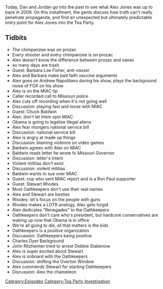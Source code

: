 {{DEFAULTSORT:
    #_EPISODE_0222:March 15-19, 2009
}}{{Episode
    | title             = March 15-19, 2009
    | caption           = [https://knowledgefight.libsyn.com/knowledge-fight-march-15-19-2009 Listen to this episode on Libsyn]
    | episodeNumber     = 222
    | length            = 01:50:52
    | airDate           = October 29, 2018
    | coverageStartDate = March 15, 2009
    | coverageEndDate   = March 19, 2009
    | episodeType       = [[:Category:Tea Party Investigation|Tea Party Investigation]]
    | appearance        = [[Barbara Loe Fisher]], [[Andrew Napolitano]], [[Chuck Baldwin]], [[Stewart Rhodes]], [[Charles Dyer]], [[John Ritzheimer]], [[Debbie Stabenow]]
    | previousEpisode   = [[221: October 24, 2018]]
    | nextEpisode       = [[223: A Progressive Space Diplomat]]
}}

{{Stub}}

Today, Dan and Jordan go into the past to see what Alex Jones was up to back in 2009. On this installment, the gents discuss how truth can't really penetrate propaganda, and find an unexpected but ultimately predictable entry point for Alex Jones into the Tea Party.

==Tidbits==

*The chimpanzee was on prozac
*Every shooter and every chimpanzee is on prozac
*Alex doesn't know the difference between prozac and xanax
*so many days are trash
*Guest: Barbara Loe Fisher, anti-vaxxer
*Alex and Barbara make bad faith vaccine arguments
*Alex goes on Andrew Napolitano during his show, plays the background noise of FOX on his show
*Alex is on the MIAC tip
*Caller recorded call to Missouri police
*Alex cuts off recording when it's not going well
*Discussion: playing fast and loose with MIAC
*Guest: Chuck Baldwin
*Alex: don't let them spin MIAC
*Obama is going to legalize illegal aliens
*Alex fear mongers national service bill
*Discussion: national service bill
*Alex is angry at made up things
*Discussion: blaming violence on video games
*Baldwin agrees with Alex on MIAC
*Baldwin reads letter he wrote fo Missouri Governor
*Discussion: letter's intent
*Violent militias don't exist
*Discussion: violent militias
*Baldwin wants to sue over MIAC
*Guest: cop who sent MIAC report and is a Ron Paul supporter
*Guest: Stewart Rhodes
*Most Oathkeepers don't use their real names
*Alex and Stewart are besties
*Rhodes: let's focus on the people with guns
*Rhodes makes a LOTR analogy, Alex gets turgid
*Alex dedicates "Renegades" to the Oathkeepers
*Oathkeepers don't care who's president, but hardcore conservatives are waking up now that Obama is in office
*We're all going to die, all that matters is the kids
*Oathkeepers is a positive organization
*Discussion: Oathkeepers being positive
*Charles Dyer Background
*John Ritzheimer tried to arrest Debbie Stabenow
*Alex is super excited about Stewart
*Alex is onboard with the Oathkeepers
*Discussion: shifting the Overton Window
*Alex commends Stewart for starting Oathkeepers
*Discussion: Alex the chameleon

[[Category:Episodes]]
[[Category:Tea Party Investigation]]
